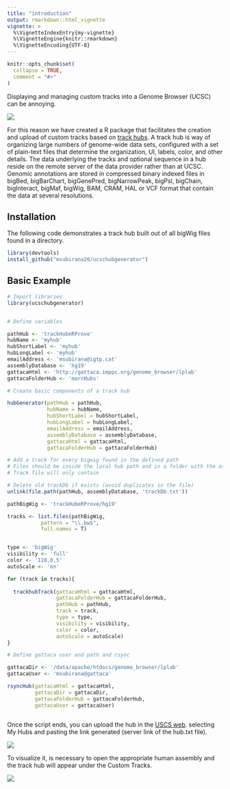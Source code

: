 ```yaml
---
title: "introduction"
output: rmarkdown::html_vignette
vignette: >
  %\VignetteIndexEntry{my-vignette}
  %\VignetteEngine{knitr::rmarkdown}
  %\VignetteEncoding{UTF-8}
---
```


```r
knitr::opts_chunk$set(
  collapse = TRUE,
  comment = "#>"
)
```

Displaying and managing custom tracks into a Genome Browser (UCSC) can be annoying. 

![](http://giphygifs.s3.amazonaws.com/media/LrnlRuehwS2WY/giphy.gif)

For this reason we have created a R package that facilitates the creation and upload of custom tracks based on [track hubs](https://genome.ucsc.edu/goldenPath/help/hgTrackHubHelp.html). A track hub is way of organizing large numbers of genome-wide data sets, configured with a set of plain-text files that determine the organization, UI, labels, color, and other details. The data underlying the tracks and optional sequence in a hub reside on the remote server of the data provider rather than at UCSC. Genomic annotations are stored in compressed binary indexed files in bigBed, bigBarChart, bigGenePred, bigNarrowPeak, bigPsl, bigChain, bigInteract, bigMaf, bigWig, BAM, CRAM, HAL or VCF format that contain the data at several resolutions.   

## Installation

The following code demonstrates a track hub built out of all bigWig files found in a directory.

```r
library(devtools)
install_github("msubirana20/ucschubgenerator")

```
 

## Basic Example
```r
# Import libraries
library(ucschubgenerator)


# Define variables

pathHub <- 'trackHubeRProve'
hubName <- 'myhub'
hubShortLabel <- 'myhub'
hubLongLabel <- 'myhub'
emailAddress <- 'msubirana@igtp.cat'
assemblyDatabase <- 'hg19'
gattacaHtml <- 'http://gattaca.imppc.org/genome_browser/lplab'
gattacaFolderHub <- 'marcHubs'

# Create basic components of a track hub

hubGenerator(pathHub = pathHub,
             hubName = hubName,
             hubShortLabel = hubShortLabel,
             hubLongLabel = hubLongLabel,
             emailAddress = emailAddress,
             assemblyDatabase = assemblyDatabase,
             gattacaHtml = gattacaHtml,
             gattacaFolderHub = gattacaFolderHub)

# Add a track for every bigwig found in the defined path
# Files should be inside the local hub path and in a folder with the assembly name
# Track file will only contain 

# Delete old trackDb if exists (avoid duplicates in the file)
unlink(file.path(pathHub, assemblyDatabase, 'trackDb.txt'))

pathBigWig <- 'trackHubeRProve/hg19'

tracks <- list.files(pathBigWig, 
           pattern = "\\.bw$",
           full.names = T)


type <- 'bigWig'
visibility <- 'full'
color <- '128,0,5'  
autoScale <- 'on'

for (track in tracks){
  
  trackhubTrack(gattacaHtml = gattacaHtml,
                gattacaFolderHub = gattacaFolderHub,
                pathHub = pathHub,
                track = track,
                type = type,
                visibility = visibility,
                color = color,
                autoScale = autoScale)
}

# Define gattaca user and path and rsync

gattacaDir <- '/data/apache/htdocs/genome_browser/lplab'
gattacaUser <- 'msubirana@gattaca'

rsyncHub(gattacaHtml = gattacaHtml,
         gattacaDir = gattacaDir,
         gattacaFolderHub = gattacaFolderHub,
         gattacaUser = gattacaUser)
    

```

Once the script ends, you can upload the hub in the [USCS web](https://genome.ucsc.edu/cgi-bin/hgHubConnect?hubCheckUrl=http%3A%2F%2Fgattaca.imppc.org%2Fgenome_browser%2Flplab%2FmarcHubs%2FparserProve%2Fhub.txt&hgsid=759593043_P7LJWoCqmm0BrJx4xCRwGGvMCkRt). selecting My Hubs and pasting the link generated (server link of the hub.txt file).

![](https://i.ibb.co/s1BVrd0/Screenshot-from-2019-09-17-15-25-59.png)

To visualize it, is necessary to open the appropriate human assembly and the track hub will appear under the Custom Tracks. 

![](https://i.ibb.co/gM0cCfB/Screenshot-from-2019-09-17-15-32-43.png)
